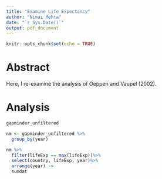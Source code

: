 ```yaml
---
title: "Examine Life Expectancy"
author: "Nimai Mehta"
date: "`r Sys.Date()`"
output: pdf_document
---
```


```r
knitr::opts_chunk$set(echo = TRUE)
```

# Abstract

Here, I re-examine the analysis of Oeppen and Vaupel (2002).

# Analysis

```r

gapminder_unfiltered

nm <- gapminder_unfiltered %>% 
  group_by(year)

nm %>% 
  filter(lifeExp == max(lifeExp))%>%
  select(country, lifeExp, year)%>%
  arrange(year) ->
  sumdat
```